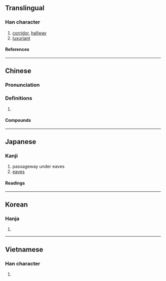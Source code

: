 {{also|庑}}
{{character info/new}}
==Translingual==

===Han character===
{{Han char|rn=53|rad=广|as=12|sn=15|four=00231|canj=IOTF|ids=⿸广無}}

# [[corridor]], [[hallway]]
# [[luxuriant]]

====References====
{{Han ref|kx=0351.010|dkj=09491|dj=0662.040|hdz=20902.030|uh=5EE1}}

----

==Chinese==
{{zh-forms|s=庑|alt=庄}}

===Pronunciation===
{{zh-pron
|m=wǔ
|c=mou5,mou4
|h=pfs=
|md=
|mn=bú/bû/moa
|w=
|mc=y
|oc=y
|cat=n
}}

===Definitions===
{{zh-hanzi}}

# {{rfdef|lang=zh}}

====Compounds====
{{zh-der|廊廡|廡殿|堂廡|蕃廡}}

----

==Japanese==

===Kanji===
{{ja-kanji|grade=|rs=广12}}

# passageway under eaves
# [[eaves]]

====Readings====
{{ja-readings
|goon=む
|kanon=ぶ
|kun=しげ-る, ひさし
}}

----

==Korean==

===Hanja===
{{ko-hanja|무}}

# {{defn|lang=ko|sort=广12}}

----

==Vietnamese==

===Han character===
{{vi-readings|rs=广12|reading=vu}}

# {{defn|lang=vi|sort=广12}}